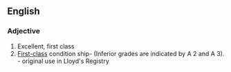 {{also|a1|A-1}}
==English==

===Adjective===
{{en-adj|-}}
# Excellent, first class
# [[first-class|First-class]] condition ship- (Inferior grades are indicated by A 2 and A 3). - original use in Lloyd's Registry

{{wikipedia|A1}}